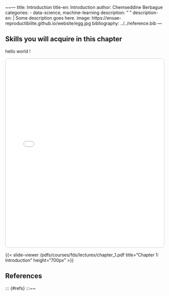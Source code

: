 ~~---
title: Introduction
title-en: Introduction
author: Chemseddine Berbague
categories:
  - data-science, machine-learning
description: " "
description-en: |
    Some description goes here.
image: https://ensae-reproductibilite.github.io/website/egg.jpg
bibliography: ../../reference.bib
---



:::: {.content-visible when-profile="en"}

::: {.callout-tip collapse="true"}
## Skills you will acquire in this chapter
 hello world !
:::

::::

 
<iframe 
  src="pdfjs/web/viewer.html?file=https://raw.githubusercontent.com/8-chems/myportfolio-src/main/courses/fds/lectures/chapter_1.pdf"
  width="100%"
  height="600px"
  style="border: 1px solid #ccc; border-radius: 8px;"
  frameborder="0">
</iframe>

{{< slide-viewer /pdfs/courses/fds/lectures/chapter_1.pdf title="Chapter 1: Introduction" height="700px" >}}

::: {.content-visible when-profile="en"}
# References {-}
:::

::: {#refs}
:::~~




